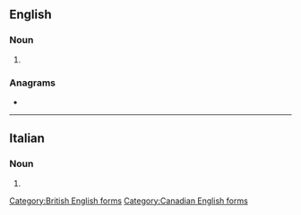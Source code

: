 ==English==

===Noun===
{{en-noun|~}}

# {{alternative spelling of|microfiber|lang=en}}

[[Category:British English forms]]
[[Category:Canadian English forms]]

===Anagrams===
* {{anagrams|en|a=bcefiimorr|microfiber}}

----

==Italian==

===Noun===
{{head|it|noun plural form|g=f}}

# {{plural of|microfibra|lang=it}}